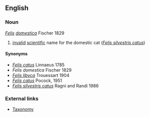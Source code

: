 ==English==

===Noun===
''[[Felis]] [[domestica]]'' Fischer 1829
#[[invalid]] [[scientific]] name for the domestic cat (''[[Felis silvestris catus]]'')

====Synonyms====
*''[[Felis catus]]'' Linnaeus 1785
*''Felis domestica'' Fischer 1829
*''[[Felis libyca]]'' Trouessart 1904
*''[[Felis catus]]'' Pocock, 1951
*''[[Felis silvestris catus]]'' Ragni and Randi 1986

===External links===
*[http://www.bigcats.org/swc/wildcattaxonomy.html Taxonomy]